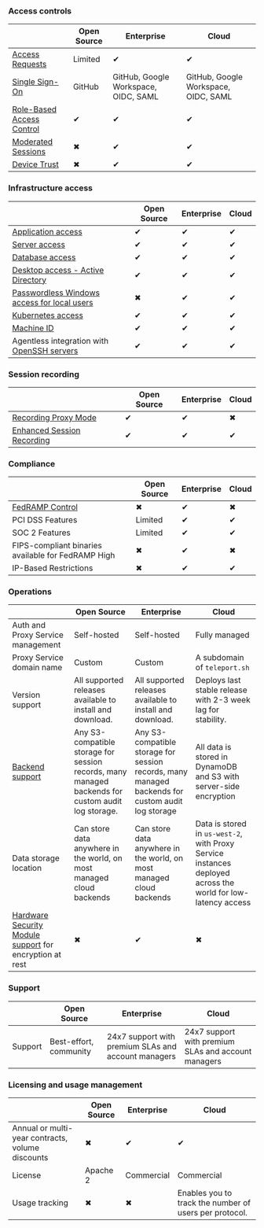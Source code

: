 ### Access controls

||Open Source|Enterprise|Cloud|
|---|---|---|---|
|[Access Requests](../access-controls/guides/dual-authz.mdx)|Limited|&#10004;|&#10004;|
|[Single Sign-On](../access-controls/sso.mdx)|GitHub|GitHub, Google Workspace, OIDC, SAML|GitHub, Google Workspace, OIDC, SAML|
|[Role-Based Access Control](../access-controls/guides/role-templates.mdx)|&#10004;|&#10004;|&#10004;|
|[Moderated Sessions](../access-controls/guides/moderated-sessions.mdx)|&#10006;|&#10004;|&#10004;|
|[Device Trust](../access-controls/guides/device-trust.mdx)|&#10006;|&#10004;|&#10004;|

### Infrastructure access

||Open Source|Enterprise|Cloud|
|---|---|---|---|
|[Application access](../application-access/getting-started.mdx)|&#10004;|&#10004;|&#10004;|
|[Server access](../server-access/getting-started.mdx)|&#10004;|&#10004;|&#10004;|
|[Database access](../database-access/getting-started.mdx)|&#10004;|&#10004;|&#10004;|
|[Desktop access - Active Directory](../desktop-access/active-directory.mdx)|&#10004;|&#10004;|&#10004;|
|[Passwordless Windows access for local users](../desktop-access/getting-started.mdx)|&#10006;|&#10004;|&#10004;|
|[Kubernetes access](../kubernetes-access/getting-started.mdx)|&#10004;|&#10004;|&#10004;|
|[Machine ID](../machine-id/getting-started.mdx)|&#10004;|&#10004;|&#10004;|
|Agentless integration with [OpenSSH servers](../server-access/guides/openssh.mdx)|&#10004;|&#10004;|&#10004;|

### Session recording

||Open Source|Enterprise|Cloud|
|---|---|---|---|
|[Recording Proxy Mode](../server-access/guides/recording-proxy-mode.mdx)|&#10004;|&#10004;|&#10006;|
|[Enhanced Session Recording](../server-access/guides/bpf-session-recording.mdx)|&#10004;|&#10004;|&#10004;|

### Compliance

||Open Source|Enterprise|Cloud|
|---|---|---|---|
|[FedRAMP Control](../access-controls/compliance-frameworks/fedramp.mdx)|&#10006;|&#10004;|&#10006;|
|PCI DSS Features|Limited|&#10004;|&#10004;|
|SOC 2 Features|Limited|&#10004;|&#10004;|
|FIPS-compliant binaries available for FedRAMP High|&#10006;|&#10004;|&#10006;|
|IP-Based Restrictions|&#10006;|&#10004;|&#10004;|

### Operations

||Open Source|Enterprise|Cloud|
|---|---|---|---|
|Auth and Proxy Service management|Self-hosted|Self-hosted|Fully managed|
|Proxy Service domain name|Custom|Custom|A subdomain of `teleport.sh`|
|Version support|All supported releases available to install and download.|All supported releases available to install and download.|Deploys last stable release with 2-3 week lag for stability.|
|[Backend support](../reference/backends.mdx)|Any S3-compatible storage for session records, many managed backends for custom audit log storage.|Any S3-compatible storage for session records, many managed backends for custom audit log storage|All data is stored in DynamoDB and S3 with server-side encryption|
|Data storage location|Can store data anywhere in the world, on most managed cloud backends|Can store data anywhere in the world, on most managed cloud backends| Data is stored in `us-west-2`, with Proxy Service instances deployed across the world for low-latency access|
|[Hardware Security Module support](../choose-an-edition/teleport-enterprise/hsm.mdx) for encryption at rest|&#10006;|&#10004;|&#10006;|

### Support

||Open Source|Enterprise|Cloud|
|---|---|---|---|
|Support|Best-effort, community|24x7 support with premium SLAs and account managers|24x7 support with premium SLAs and account managers|

### Licensing and usage management

||Open Source|Enterprise|Cloud|
|---|---|---|---|
|Annual or multi-year contracts, volume discounts|&#10006;|&#10004;|&#10004;|
|License|Apache 2|Commercial|Commercial|
|Usage tracking|&#10006;|&#10006;|Enables you to track the number of users per protocol.|

